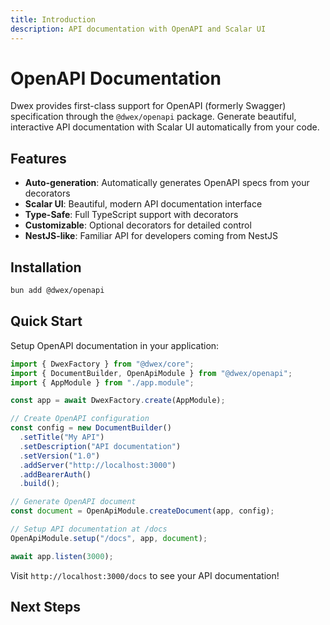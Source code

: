 ```yaml
---
title: Introduction
description: API documentation with OpenAPI and Scalar UI
---
```


# OpenAPI Documentation

Dwex provides first-class support for OpenAPI (formerly Swagger) specification through the `@dwex/openapi` package. Generate beautiful, interactive API documentation with Scalar UI automatically from your code.

## Features

- **Auto-generation**: Automatically generates OpenAPI specs from your decorators
- **Scalar UI**: Beautiful, modern API documentation interface
- **Type-Safe**: Full TypeScript support with decorators
- **Customizable**: Optional decorators for detailed control
- **NestJS-like**: Familiar API for developers coming from NestJS

## Installation

```bash
bun add @dwex/openapi
```

## Quick Start

Setup OpenAPI documentation in your application:

```typescript title="main.ts"
import { DwexFactory } from "@dwex/core";
import { DocumentBuilder, OpenApiModule } from "@dwex/openapi";
import { AppModule } from "./app.module";

const app = await DwexFactory.create(AppModule);

// Create OpenAPI configuration
const config = new DocumentBuilder()
  .setTitle("My API")
  .setDescription("API documentation")
  .setVersion("1.0")
  .addServer("http://localhost:3000")
  .addBearerAuth()
  .build();

// Generate OpenAPI document
const document = OpenApiModule.createDocument(app, config);

// Setup API documentation at /docs
OpenApiModule.setup("/docs", app, document);

await app.listen(3000);
```

Visit `http://localhost:3000/docs` to see your API documentation!

## Next Steps

<Cards>
  <Card title="Setup" href="/docs/openapi/setup" />
  <Card title="Decorators" href="/docs/openapi/decorators" />
  <Card title="DTOs" href="/docs/openapi/dtos" />
  <Card title="Security" href="/docs/openapi/security" />
</Cards>
